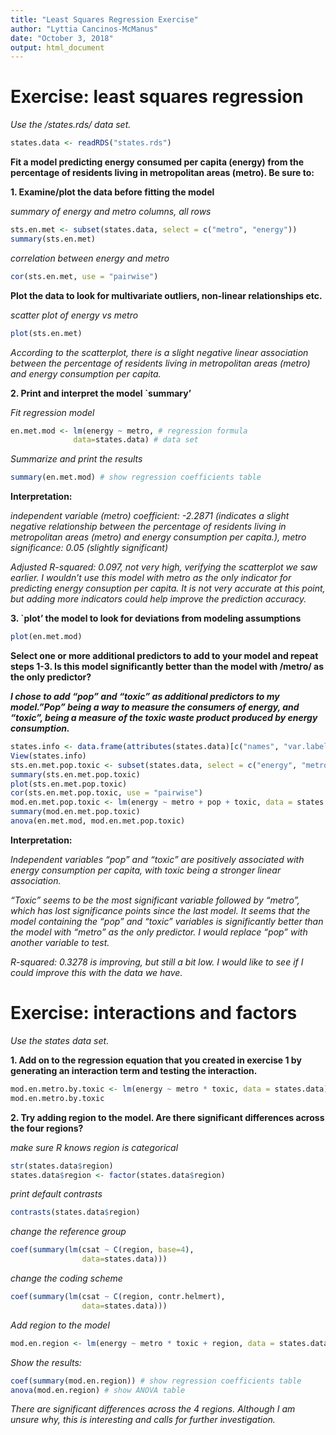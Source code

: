 ```yaml
---
title: "Least Squares Regression Exercise"
author: "Lyttia Cancinos-McManus"
date: "October 3, 2018"
output: html_document
---
```


# Exercise: least squares regression

*Use the /states.rds/ data set.* 

```r
states.data <- readRDS("states.rds")
```

**Fit a model predicting energy consumed per capita (energy) from the percentage of residents living in metropolitan areas (metro). Be sure to:**

**1. Examine/plot the data before fitting the model**

*summary of energy and metro columns, all rows*

```r
sts.en.met <- subset(states.data, select = c("metro", "energy"))
summary(sts.en.met)
```

*correlation between energy and metro*

```r
cor(sts.en.met, use = "pairwise")
```

**Plot the data to look for multivariate outliers, non-linear relationships etc.**

*scatter plot of energy vs metro*

```r
plot(sts.en.met)
```

*According to the scatterplot, there is a slight negative linear association between the percentage of residents living in metropolitan areas (metro) and energy consumption per capita.* 

**2. Print and interpret the model `summary'**

*Fit regression model*

```r
en.met.mod <- lm(energy ~ metro, # regression formula
              data=states.data) # data set
```

*Summarize and print the results*

```r
summary(en.met.mod) # show regression coefficients table
```

**Interpretation:**

*independent variable (metro) coefficient: -2.2871 (indicates a slight negative relationship between the percentage of residents living in metropolitan areas (metro) and energy consumption per capita.), metro significance: 0.05 (slightly significant)* 

*Adjusted R-squared: 0.097, not very high, verifying the scatterplot we saw earlier. I wouldn't use this model with metro as the only indicator for predicting energy consuption per capita. It is not very accurate at this point, but adding more indicators could help improve the prediction accuracy.*

**3. `plot' the model to look for deviations from modeling assumptions**

```r
plot(en.met.mod)
```

**Select one or more additional predictors to add to your model and repeat steps 1-3. Is this model significantly better than the model with /metro/ as the only predictor?**

***I chose to add "pop" and "toxic" as additional predictors to my model."Pop" being a way to measure the consumers of energy, and "toxic", being a measure of the toxic waste product produced by energy consumption.***

```r
states.info <- data.frame(attributes(states.data)[c("names", "var.labels")])
View(states.info)
sts.en.met.pop.toxic <- subset(states.data, select = c("energy", "metro", "pop", "toxic"))
summary(sts.en.met.pop.toxic)
plot(sts.en.met.pop.toxic)
cor(sts.en.met.pop.toxic, use = "pairwise")
mod.en.met.pop.toxic <- lm(energy ~ metro + pop + toxic, data = states.data)
summary(mod.en.met.pop.toxic)
anova(en.met.mod, mod.en.met.pop.toxic)
```

**Interpretation:**

*Independent variables "pop" and "toxic" are positively associated with energy consumption per capita, with toxic being a stronger linear association.*

*"Toxic" seems to be the most significant variable followed by "metro", which has lost significance points since the last model. It seems that the model containing the "pop" and "toxic" variables is significantly better than the model with "metro" as the only predictor. I would replace "pop" with another variable to test.* 

*R-squared: 0.3278 is improving, but still a bit low. I would like to see if I could improve this with the data we have.*

# Exercise: interactions and factors

*Use the states data set.*

**1. Add on to the regression equation that you created in exercise 1 by generating an interaction term and testing the interaction.**

```r
mod.en.metro.by.toxic <- lm(energy ~ metro * toxic, data = states.data)
mod.en.metro.by.toxic
```

**2. Try adding region to the model. Are there significant differences across the four regions?**

*make sure R knows region is categorical*
```r
str(states.data$region)
states.data$region <- factor(states.data$region)
```

*print default contrasts*
```r
contrasts(states.data$region)
```

*change the reference group*
```r
coef(summary(lm(csat ~ C(region, base=4),
                data=states.data)))
```

*change the coding scheme*
```r
coef(summary(lm(csat ~ C(region, contr.helmert),
                data=states.data)))
```

*Add region to the model*
```r
mod.en.region <- lm(energy ~ metro * toxic + region, data = states.data)
```

*Show the results:*
```r
coef(summary(mod.en.region)) # show regression coefficients table
anova(mod.en.region) # show ANOVA table
```

*There are significant differences across the 4 regions. Although I am unsure why, this is interesting and calls for further investigation.*
